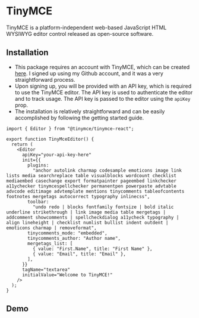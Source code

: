 
# TinyMCE

TinyMCE is a platform-independent web-based JavaScript HTML WYSIWYG editor control released as open-source software.

## Installation

- This package requires an account with TinyMCE, which can be created [here](https://www.tiny.cloud/auth/login/). I signed up using my Github account, and it was a very straightforward process.
- Upon signing up, you will be provided with an API key, which is required to use the TinyMCE editor. The API key is used to authenticate the editor and to track usage. The API key is passed to the editor using the `apiKey` prop.
- The installation is relatively straightforward and can be easily accomplished by following the getting started guide.

```tsx
import { Editor } from "@tinymce/tinymce-react";

export function TinyMceEditor() {
  return (
    <Editor
      apiKey="your-api-key-here"
      init={{
        plugins:
          "anchor autolink charmap codesample emoticons image link lists media searchreplace table visualblocks wordcount checklist mediaembed casechange export formatpainter pageembed linkchecker a11ychecker tinymcespellchecker permanentpen powerpaste advtable advcode editimage advtemplate mentions tinycomments tableofcontents footnotes mergetags autocorrect typography inlinecss",
        toolbar:
          "undo redo | blocks fontfamily fontsize | bold italic underline strikethrough | link image media table mergetags | addcomment showcomments | spellcheckdialog a11ycheck typography | align lineheight | checklist numlist bullist indent outdent | emoticons charmap | removeformat",
        tinycomments_mode: "embedded",
        tinycomments_author: "Author name",
        mergetags_list: [
          { value: "First.Name", title: "First Name" },
          { value: "Email", title: "Email" },
        ],
      }}
      tagName="textarea"
      initialValue="Welcome to TinyMCE!"
    />
  );
}
```

## Demo

<TinyMceEditor />
